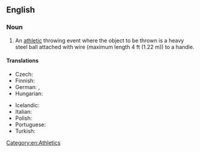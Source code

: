 ==English==
{{wikipedia}}

===Noun===
{{en-noun}}

# An [[athletic]] throwing event where the object to be thrown is a heavy steel ball attached with wire (maximum length 4 ft (1.22 m)) to a handle.

====Translations====
{{trans-top|athletic event where a heavy steel ball with a handle attached is thrown}}
* Czech: {{t|cs|hod kladivem|m}}
* Finnish: {{t+|fi|moukarinheitto}}
* German: {{t|de|Hammerwurf|m}}, {{t+|de|Hammerwerfen|n}}
* Hungarian: {{t+|hu|kalapácsvetés}}
{{trans-mid}}
* Icelandic: {{t|is|sleggjukast|n}}
* Italian: {{t|it|lancio del martello|m}}
* Polish: {{t+|pl|rzut młotem|m}}
* Portuguese: {{t|pt|lançamento do martelo|m}}
* Turkish: {{t+|tr|çekiç atma}}
{{trans-bottom}}

[[Category:en:Athletics]]